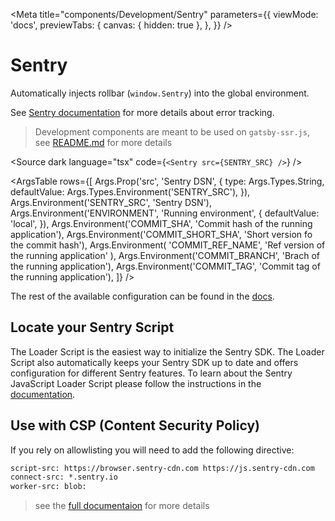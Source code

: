 
<Meta
  title="components/Development/Sentry"
  parameters={{
    viewMode: 'docs',
    previewTabs: {
      canvas: { hidden: true },
    },
  }}
/>

# Sentry

Automatically injects rollbar (`window.Sentry`) into the global environment.

See [Sentry documentation](https://docs.sentry.io/platforms/javascript) for more details about error tracking.

> Development components are meant to be used on `gatsby-ssr.js`, see [README.md](./?path=/docs/components-development-readme-md--docs) for more details

<Source dark language="tsx" code={`<Sentry src={SENTRY_SRC} />`} />

<ArgsTable
  rows={[
    Args.Prop('src', 'Sentry DSN', {
      type: Args.Types.String,
      defaultValue: Args.Types.Environment('SENTRY_SRC'),
    }),
    Args.Environment('SENTRY_SRC', 'Sentry DSN'),
    Args.Environment('ENVIRONMENT', 'Running environment', {
      defaultValue: 'local',
    }),
    Args.Environment('COMMIT_SHA', 'Commit hash of the running application'),
    Args.Environment('COMMIT_SHORT_SHA', 'Short version fo the commit hash'),
    Args.Environment(
      'COMMIT_REF_NAME',
      'Ref version of the running application'
    ),
    Args.Environment('COMMIT_BRANCH', 'Brach of the running application'),
    Args.Environment('COMMIT_TAG', 'Commit tag of the running application'),
  ]}
/>

The rest of the available configuration can be found in the [docs](https://docs.sentry.io/platforms/javascript/guides/gatsby/configuration).

## Locate your Sentry Script

The Loader Script is the easiest way to initialize the Sentry SDK. The Loader Script also automatically keeps your Sentry SDK up to date and offers configuration for different Sentry features. To learn about the Sentry JavaScript Loader Script please follow the instructions in the [documentation](https://docs.sentry.io/platforms/javascript/install/loader/).

## Use with CSP (Content Security Policy)

If you rely on allowlisting you will need to add the following directive:

```txt
script-src: https://browser.sentry-cdn.com https://js.sentry-cdn.com
connect-src: *.sentry.io
worker-src: blob:
```

> see the [full documentaion](https://docs.sentry.io/platforms/javascript/install/loader/#content-security-policy) for more details
